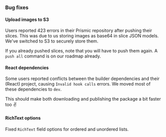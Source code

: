 ### Bug fixes

#### Upload images to S3

Users reported 423 errors in their Prismic repository after pushing their slices.
This was due to us storing images as base64 in slice JSON models. We've switched to S3
to securely store them.

If you already pushed slices, note that you will have to push them again.
A `push all` command is on our roadmap already.

#### React dependencies

Some users reported conflicts between the builder dependencies and their (React) project,
causing `Invalid hook calls` errors. We moved most of these dependencies to `dev`.

This should make both downloading and publishing the package a bit faster too ✌️

#### RichText options

Fixed `RichText` field options for ordered and unordered lists.